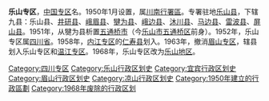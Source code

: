 {{unreferenced|time=2019-04-11T08:29:30+00:00}}
'''乐山专区'''，[[中国|中国]][[专区|专区]]名。1950年1月设置，属[[川南行署區|川南行署區]]。专署驻地[[乐山县_(清朝)|乐山县]]，下辖九县：乐山县、[[井研县|井研县]]、[[峨眉县|峨眉县]]、[[犍为县|犍为县]]、[[峨边县|峨边县]]、[[沐川县|沐川县]]、[[马边县|马边县]]、[[雷波县|雷波县]]、[[屏山县|屏山县]]。1951年，从犍为县析置[[五通桥市|五通桥市]]（今[[乐山市|乐山市]][[五通桥区|五通桥区]]前身）。1952年，乐山专区属[[四川省|四川省]]。1958年，[[内江专区|内江专区]]的[[仁寿县|仁寿县]]划入。1963年，撤消[[眉山专区|眉山专区]]，辖县划入乐山专区和[[温江专区|温江专区]]。1968年，乐山专区改为[[乐山地区|乐山地区]]。
{{四川省历史二级政区|nocat}}
{{中华人民共和国行政区划小作品}}
[[Category:四川专区|Category:四川专区]]
[[Category:乐山行政区划史|Category:乐山行政区划史]]
[[Category:宜宾行政区划史|Category:宜宾行政区划史]]
[[Category:眉山行政区划史|Category:眉山行政区划史]]
[[Category:凉山行政区划史|Category:凉山行政区划史]]
[[Category:1950年建立的行政區劃|Category:1950年建立的行政區劃]]
[[Category:1968年废除的行政区划|Category:1968年废除的行政区划]]